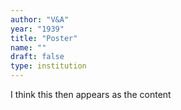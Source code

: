 ```yaml
---
author: "V&A"
year: "1939"
title: "Poster"
name: ""
draft: false
type: institution
---
```

I think this then appears as the content
